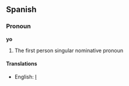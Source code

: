 ==Spanish==
===Pronoun===
'''yo'''

# The first person singular nominative pronoun

====Translations====
*English: [[I]]